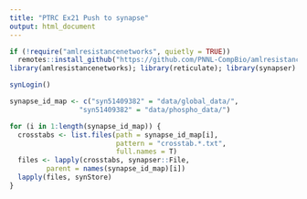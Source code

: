 ```yaml
---
title: "PTRC Ex21 Push to synapse"
output: html_document
---
```


```r
if (!require("amlresistancenetworks", quietly = TRUE))
  remotes::install_github("https://github.com/PNNL-CompBio/amlresistancenetworks")
library(amlresistancenetworks); library(reticulate); library(synapser)

synLogin()

```


```r
synapse_id_map <- c("syn51409382" = "data/global_data/", 
                 "syn51409382" = "data/phospho_data/")

for (i in 1:length(synapse_id_map)) {
  crosstabs <- list.files(path = synapse_id_map[i],
                          pattern = "crosstab.*.txt",
                          full.names = T)
  files <- lapply(crosstabs, synapser::File,
         parent = names(synapse_id_map)[i])
  lapply(files, synStore)
}
```

